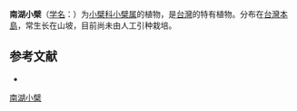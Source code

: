 {{Speciesbox
| name = 南湖小檗
| status = 
| status_system = 
| image =
| genus = Berberis
| species = hayatana
| authority = [[Uzara_Mizushima|Mizush.]]
}}

'''南湖小檗'''（[[学名|学名]]：{{lang|la|''Berberis hayatana''}}）为[[小檗科|小檗科]][[小檗属|小檗属]]的植物，是[[台灣|台灣]]的特有植物。分布在[[台灣島|台灣本島]]，常生长在山坡，目前尚未由人工引种栽培。

== 参考文献 ==
<div class="references-small">
* {{cite web| url =http://www.bioinfo.cn/db05/KmzwSpecies.php?action=view&id=387| title =南湖小檗| work =《中国高等植物数据库全库》| publisher =中国科学院微生物研究所| author =昆明植物研究所| accessdate =2009-02-21| deadurl =yes| archiveurl =https://web.archive.org/web/20160305044800/http://www.bioinfo.cn/db05/KmzwSpecies.php?action=view&id=387| archivedate =2016-03-05}}
</div>

{{wikispecies}}
{{Taxonbar|from=Q10908548}}

[[Category:小檗属|南湖小檗]]


{{植物小作品}}